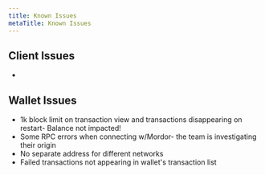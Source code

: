 ```yaml
---
title: Known Issues
metaTitle: Known Issues
---
```



## Client Issues

* 

## Wallet Issues

* 1k block limit on transaction view and transactions disappearing on restart- Balance not impacted!
* Some RPC errors when connecting w/Mordor- the team is investigating their origin
* No separate address for different networks
* Failed transactions not appearing in wallet's transaction list
